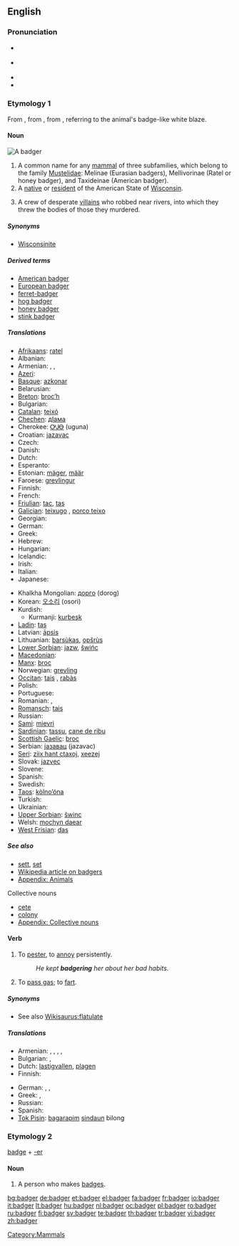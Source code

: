 {{was wotd|2009|August|7}}
==English==
{{wikipedia}}

===Pronunciation===
* {{a|UK}} {{IPA|/ˈbædʒə/}}
* {{a|US}} {{IPA|/ˈbædʒɚ/}}
* {{audio|en-us-badger.ogg|Audio (US)}}
* {{rhymes|ædʒə(r)}}

===Etymology 1===
From {{etyl|enm}} {{term|bageard||marked by a badge|lang=enm}}, from {{term|bage||badge|lang=enm}}, from {{etyl|xno}} {{term|bage||emblem|lang=xno}}, referring to the animal's badge-like white blaze.

====Noun====
[[Image:Dachs.jpg|thumb|A badger]]
{{en-noun}}

# A common name for any [[mammal]] of three subfamilies, which belong to the family [[Mustelidae]]: Melinae (Eurasian badgers), Mellivorinae (Ratel or honey badger), and Taxideinae (American badger).
# A [[native]] or [[resident]] of the American State of [[Wisconsin]].
# {{context|plural|vulgar|cant}} A crew of desperate [[villain]]s who robbed near rivers, into which they threw the bodies of those they murdered.

=====Synonyms=====
* {{sense|native or resident of Wisconsin}} [[Wisconsinite]]

=====Derived terms=====
* [[American badger]]
* [[European badger]]
* [[ferret-badger]]
* [[hog badger]]
* [[honey badger]]
* [[stink badger]]

=====Translations=====
{{trans-top|mammal}}
* [[Afrikaans]]: [[ratel]]
* Albanian: {{t+|sq|baldosë|f|xs=Albanian}}
* Armenian: {{t-|hy|գորշուկ|tr=goršuk|xs=Armenian}},  {{t-|hy|փորսուղ|tr=p’orsuġ|xs=Armenian}},  {{t-|hy|իշղար|tr=išġar|xs=Armenian}}
* [[Azeri]]: {{t|az|porsuq|xs=Azeri}}
* [[Basque]]: [[azkonar]]
* Belarusian: {{t-|be|барсук|m|xs=Belarusian}}
* [[Breton]]: [[broc’h]] {{g|Breton}}
* Bulgarian: {{t+|bg|язовец|m|tr=jazovec|sc=Cyrl}}
* [[Catalan]]: [[teixó]] {{m}}
* [[Chechen]]: [[дIама]]
* Cherokee: [[ᎤᎫᎾ]] (uguna)
* Croatian: [[jazavac]] {{m}}
* Czech: {{t-|cs|jezevec|m}}
* Danish: {{t-|da|grævling|c}}
* Dutch: {{t+|nl|das|m}}
* Esperanto: {{t-|eo|melo|xs=Esperanto}}
* Estonian: [[mäger]], [[määr]]
* Faroese: [[grevlingur]] {{m}}
* Finnish: {{t+|fi|mäyrä}}
* French: {{t+|fr|blaireau|m}}
* [[Friulian]]: [[tac]], [[tas]]
* [[Galician]]: [[teixugo]] {{m}}, [[porco teixo]] {{m}}
* Georgian: {{t|ka|მაჩვი|tr=mač’vi|sc=Geor|xs=Georgian}}
* German: {{t+|de|Dachs|m}}
* Greek: {{t+|el|ασβός|m|sc=Grek}}
* Hebrew: {{t-|he|גירית|f|alt=גִּירִית|sc=Hebr}}
* Hungarian: {{t+|hu|borz}}
* Icelandic: {{t-|is|greifingi|m}}
* Irish: {{t+|ga|broc|m|xs=Irish}}
* Italian: {{t+|it|tasso|m}}
* Japanese: {{t-|ja|アナグマ|tr=anaguma|sc=Jpan}}
{{trans-mid}}
* Khalkha Mongolian: [[дорго]] (dorog)
* Korean: [[오소리]] (osori)
* Kurdish:
** Kurmanji: [[kurbeşk]]
* [[Ladin]]: [[tas]]
* Latvian: [[āpsis]] {{g|Latvian}}
* Lithuanian: [[barsùkas]], [[opšrùs]] {{g|Lithuanian}}
* [[Lower Sorbian]]: [[jazw]], [[šwińc]]
* [[Macedonian]]: {{t|mk|јазовец|m|tr=jázovec|xs=Macedonian}}
* [[Manx]]: [[broc]]
* Norwegian: [[grevling]] {{m}}
* [[Occitan]]: [[tais]] {{m}}, [[rabàs]] {{m}}
* Polish: {{t+|pl|borsuk|m}}
* Portuguese: {{t+|pt|texugo|m}}
* Romanian: {{t+|ro|viezure|m}},  {{t+|ro|bursuc|m}}
* [[Romansch]]: [[tais]]
* Russian: {{t+|ru|барсук|m|tr=barsuk|sc=Cyrl}}
* [[Sami]]: [[mievri]]
* [[Sardinian]]: [[tassu]], [[cane de ribu]]
* [[Scottish Gaelic]]: [[broc]] {{m}}
* Serbian: [[jазавац]] (jazavac) {{m}}
* [[Seri]]: [[ziix hant ctaxoj]], [[xeezej]]
* Slovak: [[jazvec]] {{m}}
* Slovene: {{t+|sl|jazbec|m}}
* Spanish: {{t-|es|tejón|m}}
* Swedish: {{t+|sv|grävling|c}}
* [[Taos]]: [[kòlno’óna]]
* Turkish: {{t+|tr|porsuk}}
* Ukrainian: {{t+|uk|борсук|m|tr=borsuk|xs=Ukrainian}}
* [[Upper Sorbian]]: [[šwinc]] {{m}}
* Welsh: [[mochyn daear]] {{m}}
* [[West Frisian]]: [[das]] {{c}}
{{trans-bottom}}

{{trans-see|native or resident of Wisconsin|Wisconsinite}}

=====See also=====
* [[sett]], [[set]]
* [[w:Badger (animal)|Wikipedia article on badgers]]
* [[Appendix: Animals]]

;Collective nouns
* [[cete]]
* [[colony]]
* [[Appendix: Collective nouns]]

====Verb====
{{en-verb|badgers|badgering|badgered}}

# To [[pester]], to [[annoy]] persistently.
#: ''He kept '''badgering''' her about her bad habits.''
# {{UK|informal}} To [[pass gas]]; to [[fart]].

=====Synonyms=====
* See also [[Wikisaurus:flatulate]]

=====Translations=====
{{trans-top|pester}}
* Armenian: {{t|hy|հետապնդել|tr=hetapndel|xs=Armenian}},  {{t|hy|հալածել|tr=halaçel|xs=Armenian}},  {{t-|hy|ջղայնացնել|tr=ǰġaynac’nel|xs=Armenian}},  {{t|hy|հոգին հանել|tr=hogin hanel|xs=Armenian}},  {{t|hy|տեռորի տակ պահել|tr=teṙori tak pahel|xs=Armenian}}
* Bulgarian: {{t|bg|дразня|sc=Cyrl}},  {{t|bg|безпокоя|sc=Cyrl}}
* Dutch: [[lastigvallen]], [[plagen]]
* Finnish: {{t+|fi|kiusata}}
{{trans-mid}}
* German: {{t+|de|belästigen}}, {{t+|de|plagen}}, {{t+|de|piesacken}}
* Greek: {{t+|el|ταράζω|sc=Grek}}, {{t+|el|ζαλίζω|sc=Grek}}
* Russian: {{t|ru|дразнить|sc=Cyrl}}
* Spanish: {{t|es|fastidiar, molestar}}
* [[Tok Pisin]]: [[bagarapim]] [[sindaun]] bilong<!-- if these words make up a single idiom, they should be wikified as a single entity-->
{{trans-bottom}}

{{trans-see|fart}}

===Etymology 2===
[[badge]] + [[-er]]

====Noun====
{{en-noun}}

# A person who makes [[badge]]s.

{{anagrams:en/abdegr}}
[[Category:Mammals]]

[[bg:badger]]
[[de:badger]]
[[et:badger]]
[[el:badger]]
[[fa:badger]]
[[fr:badger]]
[[io:badger]]
[[it:badger]]
[[lt:badger]]
[[hu:badger]]
[[nl:badger]]
[[oc:badger]]
[[pl:badger]]
[[ro:badger]]
[[ru:badger]]
[[fi:badger]]
[[sv:badger]]
[[te:badger]]
[[th:badger]]
[[tr:badger]]
[[vi:badger]]
[[zh:badger]]